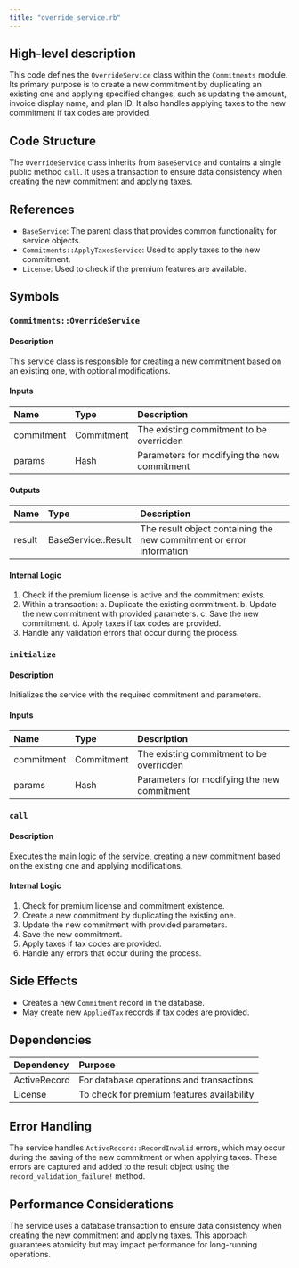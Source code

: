 ```yaml
---
title: "override_service.rb"
---
```


## High-level description
This code defines the `OverrideService` class within the `Commitments` module. Its primary purpose is to create a new commitment by duplicating an existing one and applying specified changes, such as updating the amount, invoice display name, and plan ID. It also handles applying taxes to the new commitment if tax codes are provided.

## Code Structure
The `OverrideService` class inherits from `BaseService` and contains a single public method `call`. It uses a transaction to ensure data consistency when creating the new commitment and applying taxes.

## References
- `BaseService`: The parent class that provides common functionality for service objects.
- `Commitments::ApplyTaxesService`: Used to apply taxes to the new commitment.
- `License`: Used to check if the premium features are available.

## Symbols

### `Commitments::OverrideService`
#### Description
This service class is responsible for creating a new commitment based on an existing one, with optional modifications.

#### Inputs
| Name | Type | Description |
|:-----|:-----|:------------|
| commitment | Commitment | The existing commitment to be overridden |
| params | Hash | Parameters for modifying the new commitment |

#### Outputs
| Name | Type | Description |
|:-----|:-----|:------------|
| result | BaseService::Result | The result object containing the new commitment or error information |

#### Internal Logic
1. Check if the premium license is active and the commitment exists.
2. Within a transaction:
   a. Duplicate the existing commitment.
   b. Update the new commitment with provided parameters.
   c. Save the new commitment.
   d. Apply taxes if tax codes are provided.
3. Handle any validation errors that occur during the process.

### `initialize`
#### Description
Initializes the service with the required commitment and parameters.

#### Inputs
| Name | Type | Description |
|:-----|:-----|:------------|
| commitment | Commitment | The existing commitment to be overridden |
| params | Hash | Parameters for modifying the new commitment |

### `call`
#### Description
Executes the main logic of the service, creating a new commitment based on the existing one and applying modifications.

#### Internal Logic
1. Check for premium license and commitment existence.
2. Create a new commitment by duplicating the existing one.
3. Update the new commitment with provided parameters.
4. Save the new commitment.
5. Apply taxes if tax codes are provided.
6. Handle any errors that occur during the process.

## Side Effects
- Creates a new `Commitment` record in the database.
- May create new `AppliedTax` records if tax codes are provided.

## Dependencies
| Dependency | Purpose |
|:-----------|:--------|
| ActiveRecord | For database operations and transactions |
| License | To check for premium features availability |

## Error Handling
The service handles `ActiveRecord::RecordInvalid` errors, which may occur during the saving of the new commitment or when applying taxes. These errors are captured and added to the result object using the `record_validation_failure!` method.

## Performance Considerations
The service uses a database transaction to ensure data consistency when creating the new commitment and applying taxes. This approach guarantees atomicity but may impact performance for long-running operations.